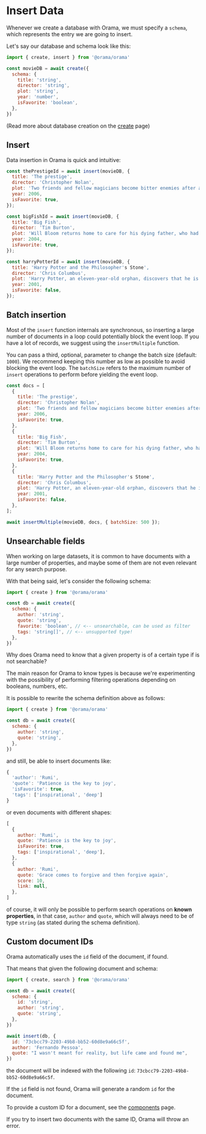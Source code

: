 
# Insert Data

Whenever we create a database with Orama, we must specify a `schema`, which
represents the entry we are going to insert.

Let's say our database and schema look like this:

```javascript copy
import { create, insert } from '@orama/orama'

const movieDB = await create({
  schema: {
    title: 'string',
    director: 'string',
    plot: 'string',
    year: 'number',
    isFavorite: 'boolean',
  },
})
```

(Read more about database creation on the [create](/usage/create) page)

## Insert

Data insertion in Orama is quick and intuitive:

```javascript copy
const thePrestigeId = await insert(movieDB, {
  title: 'The prestige',
  director: 'Christopher Nolan',
  plot: 'Two friends and fellow magicians become bitter enemies after a sudden tragedy. As they devote themselves to this rivalry, they make sacrifices that bring them fame but with terrible consequences.',
  year: 2006,
  isFavorite: true,
});

const bigFishId = await insert(movieDB, {
  title: 'Big Fish',
  director: 'Tim Burton',
  plot: 'Will Bloom returns home to care for his dying father, who had a penchant for telling unbelievable stories. After he passes away, Will tries to find out if his tales were really true.',
  year: 2004,
  isFavorite: true,
});

const harryPotterId = await insert(movieDB, {
  title: 'Harry Potter and the Philosopher's Stone',
  director: 'Chris Columbus',
  plot: 'Harry Potter, an eleven-year-old orphan, discovers that he is a wizard and is invited to study at Hogwarts. Even as he escapes a dreary life and enters a world of magic, he finds trouble awaiting him.',
  year: 2001,
  isFavorite: false,
});
```

## Batch insertion

Most of the `insert` function internals are synchronous, so inserting a large
number of documents in a loop could potentially block the event loop. If you
have a lot of records, we suggest using the `insertMultiple` function.

You can pass a third, optional, parameter to change the batch size (default:
`1000`). We recommend keeping this number as low as possible to avoid blocking
the event loop. The `batchSize` refers to the maximum number of `insert`
operations to perform before yielding the event loop.

```javascript copy
const docs = [
  {
    title: 'The prestige',
    director: 'Christopher Nolan',
    plot: 'Two friends and fellow magicians become bitter enemies after a sudden tragedy. As they devote themselves to this rivalry, they make sacrifices that bring them fame but with terrible consequences.',
    year: 2006,
    isFavorite: true,
  },
  {
    title: 'Big Fish',
    director: 'Tim Burton',
    plot: 'Will Bloom returns home to care for his dying father, who had a penchant for telling unbelievable stories. After he passes away, Will tries to find out if his tales were really true.',
    year: 2004,
    isFavorite: true,
  },
  {
    title: 'Harry Potter and the Philosopher's Stone',
    director: 'Chris Columbus',
    plot: 'Harry Potter, an eleven-year-old orphan, discovers that he is a wizard and is invited to study at Hogwarts. Even as he escapes a dreary life and enters a world of magic, he finds trouble awaiting him.',
    year: 2001,
    isFavorite: false,
  },
];

await insertMultiple(movieDB, docs, { batchSize: 500 });
```

## Unsearchable fields

When working on large datasets, it is common to have documents with a large
number of properties, and maybe some of them are not even relevant for any
search purpose.

With that being said, let's consider the following schema:

```javascript copy
import { create } from '@orama/orama'

const db = await create({
  schema: {
    author: 'string',
    quote: 'string',
    favorite: 'boolean', // <-- unsearchable, can be used as filter
    tags: 'string[]', // <-- unsupported type!
  },
})
```

Why does Orama need to know that a given property is of a certain type if is not
searchable?

The main reason for Orama to know types is because we're experimenting with the
possibility of performing filtering operations depending on booleans, numbers,
etc.

It is possible to rewrite the schema definition above as follows:

```javascript copy
import { create } from '@orama/orama'

const db = await create({
  schema: {
    author: 'string',
    quote: 'string',
  },
})
```

and still, be able to insert documents like:

```javascript copy
{
  'author': 'Rumi',
  'quote': 'Patience is the key to joy',
  'isFavorite': true,
  'tags': ['inspirational', 'deep']
}
```

or even documents with different shapes:

```javascript copy
[
  {
    author: 'Rumi',
    quote: 'Patience is the key to joy',
    isFavorite: true,
    tags: ['inspirational', 'deep'],
  },
  {
    author: 'Rumi',
    quote: 'Grace comes to forgive and then forgive again',
    score: 10,
    link: null,
  },
]
```

of course, it will only be possible to perform search operations on **known properties**, in that case, `author` and `quote`, which will always need to be
of type `string` (as stated during the schema definition).

## Custom document IDs

Orama automatically uses the `id` field of the document, if found.

That means that given the following document and schema:

```js
import { create, search } from '@orama/orama'

const db = await create({
  schema: {
    id: 'string',
    author: 'string',
    quote: 'string',
  },
})

await insert(db, {
  id: '73cbcc79-2203-49b8-bb52-60d8e9a66c5f',
  author: 'Fernando Pessoa',
  quote: "I wasn't meant for reality, but life came and found me",
})
```

the document will be indexed with the following `id`: `73cbcc79-2203-49b8-bb52-60d8e9a66c5f`.

<Callout type="info">If the `id` field is not found, Orama will generate a random `id` for the document.</Callout>

To provide a custom ID for a document, see the [components](/internals/components) page.

<Callout type="warning">If you try to insert two documents with the same ID, Orama will throw an error.</Callout>
